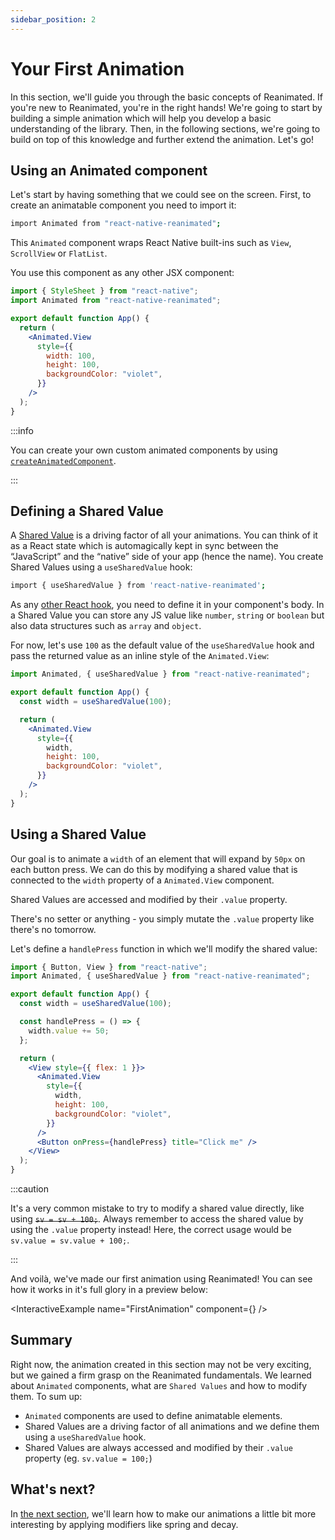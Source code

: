 ```yaml
---
sidebar_position: 2
---
```



# Your First Animation

In this section, we'll guide you through the basic concepts of Reanimated. If you're new to Reanimated, you're in the right hands! We're going to start by building a simple animation which will help you develop a basic understanding of the library. Then, in the following sections, we're going to build on top of this knowledge and further extend the animation. Let's go!

## Using an Animated component

Let's start by having something that we could see on the screen. First, to create an animatable component you need to import it:

```bash
import Animated from "react-native-reanimated";
```

This `Animated` component wraps React Native built-ins such as `View`, `ScrollView` or `FlatList`.

You use this component as any other JSX component:

```jsx {6}
import { StyleSheet } from "react-native";
import Animated from "react-native-reanimated";

export default function App() {
  return (
    <Animated.View
      style={{
        width: 100,
        height: 100,
        backgroundColor: "violet",
      }}
    />
  );
}
```

:::info

You can create your own custom animated components by using [`createAnimatedComponent`](/api/createAnimatedComponent).

:::

## Defining a Shared Value

A [Shared Value](/learn-more/shared-value) is a driving factor of all your animations. You can think of it as a React state which is automagically kept in sync between the “JavaScript” and the “native” side of your app (hence the name). You create Shared Values using a `useSharedValue` hook:

```bash
import { useSharedValue } from 'react-native-reanimated';
```

As any [other React hook](https://reactjs.org/docs/hooks-rules.html), you need to define it in your component's body. In a Shared Value you can store any JS value like `number`, `string` or `boolean` but also data structures such as `array` and `object`.

For now, let's use `100` as the default value of the `useSharedValue` hook and pass the returned value as an inline style of the `Animated.View`:

```jsx {4,9}
import Animated, { useSharedValue } from "react-native-reanimated";

export default function App() {
  const width = useSharedValue(100);

  return (
    <Animated.View
      style={{
        width,
        height: 100,
        backgroundColor: "violet",
      }}
    />
  );
}
```

## Using a Shared Value

Our goal is to animate a `width` of an element that will expand by `50px` on each button press. We can do this by modifying a shared value that is connected to the `width` property of a `Animated.View` component.

Shared Values are accessed and modified by their `.value` property.

There's no setter or anything - you simply mutate the `.value` property like there's no tomorrow.

Let's define a `handlePress` function in which we'll modify the shared value:

```jsx {8,20}
import { Button, View } from "react-native";
import Animated, { useSharedValue } from "react-native-reanimated";

export default function App() {
  const width = useSharedValue(100);

  const handlePress = () => {
    width.value += 50;
  };

  return (
    <View style={{ flex: 1 }}>
      <Animated.View
        style={{
          width,
          height: 100,
          backgroundColor: "violet",
        }}
      />
      <Button onPress={handlePress} title="Click me" />
    </View>
  );
}
```

:::caution

It's a very common mistake to try to modify a shared value directly, like using ~~`sv = sv + 100;`~~. Always remember to access the shared value by using the `.value` property instead! Here, the correct usage would be `sv.value = sv.value + 100;`.

:::

And voilà, we've made our first animation using Reanimated! You can see how it works in it's full glory in a preview below:

<InteractiveExample name="FirstAnimation" component={<FirstAnimation />} />

## Summary

Right now, the animation created in this section may not be very exciting, but we gained a firm grasp on the Reanimated fundamentals. We learned about `Animated` components, what are `Shared Values` and how to modify them. To sum up:

- `Animated` components are used to define animatable elements.
- Shared Values are a driving factor of all animations and we define them using a `useSharedValue` hook.
- Shared Values are always accessed and modified by their `.value` property (eg. `sv.value = 100;`)

## What's next?

In [the next section](applying-modifiers), we'll learn how to make our animations a little bit more interesting by applying modifiers like spring and decay.
